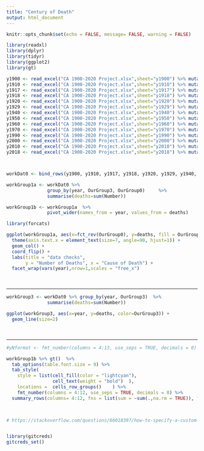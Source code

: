 ```yaml
---
title: "Century of Death"
output: html_document
---
```


```r
knitr::opts_chunk$set(echo = FALSE, message= FALSE, warning = FALSE)
```

```r
library(readxl)
library(dplyr)
library(tidyr)
library(ggplot2)
library(gt)

y1900 <- read_excel("CA 1900-2020 Project.xlsx",sheet="y1900") %>% mutate(year=1900)
y1910 <- read_excel("CA 1900-2020 Project.xlsx",sheet="y1910") %>% mutate(year=1910)
y1917 <- read_excel("CA 1900-2020 Project.xlsx",sheet="y1917") %>% mutate(year=1917)
y1918 <- read_excel("CA 1900-2020 Project.xlsx",sheet="y1918") %>% mutate(year=1918)
y1920 <- read_excel("CA 1900-2020 Project.xlsx",sheet="y1920") %>% mutate(year=1920)
y1929 <- read_excel("CA 1900-2020 Project.xlsx",sheet="y1929") %>% mutate(year=1929)
y1940 <- read_excel("CA 1900-2020 Project.xlsx",sheet="y1940") %>% mutate(year=1940)
y1950 <- read_excel("CA 1900-2020 Project.xlsx",sheet="y1950") %>% mutate(year=1950)
y1960 <- read_excel("CA 1900-2020 Project.xlsx",sheet="y1960") %>% mutate(year=1960)
y1970 <- read_excel("CA 1900-2020 Project.xlsx",sheet="y1970") %>% mutate(year=1970)
y1990 <- read_excel("CA 1900-2020 Project.xlsx",sheet="y1990") %>% mutate(year=1990)
y2000 <- read_excel("CA 1900-2020 Project.xlsx",sheet="y2000") %>% mutate(year=2000)
y2010 <- read_excel("CA 1900-2020 Project.xlsx",sheet="y2010") %>% mutate(year=2010)
y2018 <- read_excel("CA 1900-2020 Project.xlsx",sheet="y2018") %>% mutate(year=2018)



workDat0 <- bind_rows(y1900, y1910, y1917, y1918, y1920, y1929, y1940, y1950, y1960, y1970, y1990, y2000, y2010, y2018)
```


```r
workGroup1a <- workDat0 %>% 
               group_by(year, OurGroup3, OurGroup0)     %>% 
               summarise(deaths=sum(Number))                          

workGroup1b <- workGroup1a  %>%
               pivot_wider(names_from = year, values_from = deaths)  

library(forcats)

ggplot(workGroup1a, aes(x=fct_rev(OurGroup0), y=deaths, fill = OurGroup3)) +
  theme(axis.text.x = element_text(size=7, angle=90, hjust=1)) +
  geom_col() +
  coord_flip() +
  labs(title = "data checks",
       y = "Number of Deaths", x = "Cause of Death") +
  facet_wrap(vars(year),nrow=1,scales = "free_x")

```


<br>
<hr>


```r

workGroup3 <- workDat0 %>% group_by(year, OurGroup3)  %>% 
               summarise(deaths=sum(Number)) 

ggplot(workGroup3, aes(x=year, y=deaths, color=OurGroup3)) +
  geom_line(size=2) 
```

<br>
<hr>

```r

#yNformat <- fmt_number(columns = 4:13, use_seps = TRUE, decimals = 0) 

workGroup1b %>% gt()  %>%
  tab_options(table.font.size = 9) %>%
  tab_style(
    style = list(cell_fill(color = "lightcyan"),
                 cell_text(weight = "bold")  ),
    locations =  cells_row_groups()    ) %>%
    fmt_number(columns = 4:12, use_seps = TRUE, decimals = 0) %>%
  summary_rows(columns= 4:12, fns = list(sum = ~sum(.,na.rm = TRUE)), formatter = fmt_number)
  


# https://stackoverflow.com/questions/66018397/how-to-specify-a-custom-formatter-function-gt-table-grand-summary



```





```r
library(gitcreds)
gitcreds_set()


```

